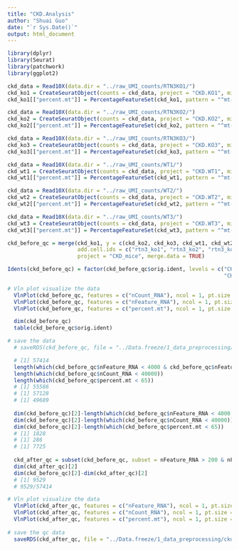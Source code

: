 ```yaml
---
title: "CKD.Analysis"
author: "Shuai Guo"
date: "`r Sys.Date()`"
output: html_document
---
```

```r
library(dplyr)
library(Seurat)
library(patchwork)
library(ggplot2)
```

```r
ckd_data = Read10X(data.dir = "../raw_UMI_counts/RTN3KO1/")
ckd_ko1 = CreateSeuratObject(counts = ckd_data, project = "CKD.KO1", min.cells = 10, min.features = 200)
ckd_ko1[["percent.mt"]] = PercentageFeatureSet(ckd_ko1, pattern = "^mt-")

ckd_data = Read10X(data.dir = "../raw_UMI_counts/RTN3KO2/")
ckd_ko2 = CreateSeuratObject(counts = ckd_data, project = "CKD.KO2", min.cells = 10, min.features = 200)
ckd_ko2[["percent.mt"]] = PercentageFeatureSet(ckd_ko2, pattern = "^mt-")

ckd_data = Read10X(data.dir = "../raw_UMI_counts/RTN3KO3/")
ckd_ko3 = CreateSeuratObject(counts = ckd_data, project = "CKD.KO3", min.cells = 10, min.features = 200)
ckd_ko3[["percent.mt"]] = PercentageFeatureSet(ckd_ko3, pattern = "^mt-")

ckd_data = Read10X(data.dir = "../raw_UMI_counts/WT1/")
ckd_wt1 = CreateSeuratObject(counts = ckd_data, project = "CKD.WT1", min.cells = 10, min.features = 200)
ckd_wt1[["percent.mt"]] = PercentageFeatureSet(ckd_wt1, pattern = "^mt-")

ckd_data = Read10X(data.dir = "../raw_UMI_counts/WT2/")
ckd_wt2 = CreateSeuratObject(counts = ckd_data, project = "CKD.WT2", min.cells = 10, min.features = 200)
ckd_wt2[["percent.mt"]] = PercentageFeatureSet(ckd_wt2, pattern = "^mt-")

ckd_data = Read10X(data.dir = "../raw_UMI_counts/WT3/")
ckd_wt3 = CreateSeuratObject(counts = ckd_data, project = "CKD.WT3", min.cells = 10, min.features = 200)
ckd_wt3[["percent.mt"]] = PercentageFeatureSet(ckd_wt3, pattern = "^mt-")

ckd_before_qc = merge(ckd_ko1, y = c(ckd_ko2, ckd_ko3, ckd_wt1, ckd_wt2, ckd_wt3),
                      add.cell.ids = c("rtn3_ko1", "rtn3_ko2", "rtn3_ko3", "rtn3_wt1", "rtn3_wt2", "rtn3_wt3"),
                      project = "CKD_mice", merge.data = TRUE)

Idents(ckd_before_qc) = factor(ckd_before_qc$orig.ident, levels = c("CKD.WT1","CKD.WT2","CKD.WT3",
                                                                    "CKD.KO1","CKD.KO2","CKD.KO3"))
```


```r
# Vln plot visualize the data
  VlnPlot(ckd_before_qc, features = c("nCount_RNA"), ncol = 1, pt.size = 0.1) + NoLegend()
  VlnPlot(ckd_before_qc, features = c("nFeature_RNA"), ncol = 1, pt.size = 0.1) + NoLegend()
  VlnPlot(ckd_before_qc, features = c("percent.mt"), ncol = 1, pt.size = 0.1) + NoLegend()

  dim(ckd_before_qc)
  table(ckd_before_qc$orig.ident)

# save the data
  # saveRDS(ckd_before_qc, file = "../Data.freeze/1_data_preprocessing/ckd_before_qc.rds")
```

```r
  # [1] 57414
  length(which(ckd_before_qc$nFeature_RNA < 4000 & ckd_before_qc$nFeature_RNA > 200))
  length(which(ckd_before_qc$nCount_RNA < 40000))
  length(which(ckd_before_qc$percent.mt < 65))
  # [1] 55586
  # [1] 57128
  # [1] 49689
  
  dim(ckd_before_qc)[2]-length(which(ckd_before_qc$nFeature_RNA < 4000 & ckd_before_qc$nFeature_RNA > 200))
  dim(ckd_before_qc)[2]-length(which(ckd_before_qc$nCount_RNA < 40000))
  dim(ckd_before_qc)[2]-length(which(ckd_before_qc$percent.mt < 65))
  # [1] 1828
  # [1] 286
  # [1] 7725
  
  ckd_after_qc = subset(ckd_before_qc, subset = nFeature_RNA > 200 & nFeature_RNA < 4000 & nCount_RNA < 40000 & percent.mt < 65)
  dim(ckd_after_qc)[2]
  dim(ckd_before_qc)[2]-dim(ckd_after_qc)[2]
  # [1] 9529
  # 9529/57414
```

```r
# Vln plot visualize the data
  VlnPlot(ckd_after_qc, features = c("nFeature_RNA"), ncol = 1, pt.size = 0.1) + NoLegend() + ylim(c(0,max(ckd_before_qc$nFeature_RNA)))
  VlnPlot(ckd_after_qc, features = c("nCount_RNA"), ncol = 1, pt.size = 0.1) + NoLegend() + ylim(c(0,max(ckd_before_qc$nCount_RNA)))
  VlnPlot(ckd_after_qc, features = c("percent.mt"), ncol = 1, pt.size = 0.1) + NoLegend() + ylim(c(0,max(ckd_before_qc$percent.mt)))
  
# save the qc data
  saveRDS(ckd_after_qc, file = "../Data.freeze/1_data_preprocessing/ckd_after_qc.rds")
```













